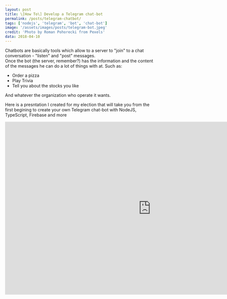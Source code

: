```yaml
---
layout: post
title: \[How To\] Develop a Telegram chat-bot
permalink: /posts/telegram-chatbot/
tags: ['nodejs', 'telegram', 'bot', 'chat-bot']
image: '/assets/images/posts/telegram-bot.jpeg'
credit: 'Photo by Roman Pohorecki from Pexels'
data: 2018-04-10
---
```


Chatbots are basically tools which allow to a server to "join" to a chat conversation - "listen" and "post" messages.<br />
Once the bot (the server, remember?) has the information and the content of the messages he can do a lot of things with at. Such as:

- Order a pizza
- Play Trivia
- Tell you about the stocks you like

<!--more-->

And whatever the organization who operate it wants.

Here is a presntation I created for my election that will take you from the first begining to create your own Telegram chat-bot with NodeJS, TypeScript, Firebase and more

<iframe src="https://docs.google.com/presentation/d/e/2PACX-1vSThbK-mPJQqYqYerjVUHS8LCe4-IGMIscij_Sa7Cw2lMyEiP88Hte6WdTuUrb3F7hea1Ty4kKAN1LM/embed?start=false&loop=false&delayms=3000" frameborder="0" width="960" height="569" allowfullscreen="true" mozallowfullscreen="true" webkitallowfullscreen="true"></iframe>